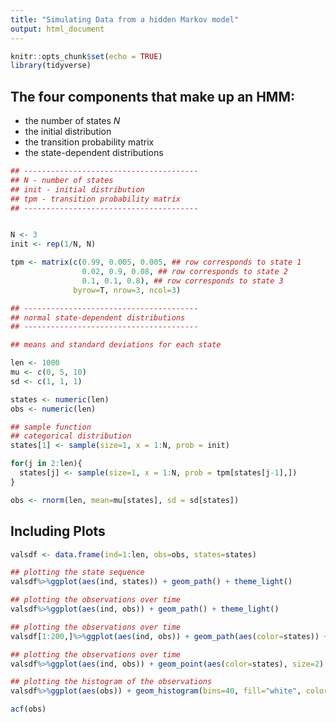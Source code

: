 ```yaml
---
title: "Simulating Data from a hidden Markov model"
output: html_document
---
```



```r
knitr::opts_chunk$set(echo = TRUE)
library(tidyverse)
```

## The four components that make up an HMM: 

- the number of states $N$
- the initial distribution
- the transition probability matrix
- the state-dependent distributions



```r

## ---------------------------------------
## N - number of states
## init - initial distribution
## tpm - transition probability matrix
## ---------------------------------------


N <- 3
init <- rep(1/N, N)

tpm <- matrix(c(0.99, 0.005, 0.005, ## row corresponds to state 1
                0.02, 0.9, 0.08, ## row corresponds to state 2
                0.1, 0.1, 0.8), ## row corresponds to state 3
              byrow=T, nrow=3, ncol=3)

## ---------------------------------------
## normal state-dependent distributions
## ---------------------------------------

## means and standard deviations for each state

len <- 1000
mu <- c(0, 5, 10)
sd <- c(1, 1, 1)

states <- numeric(len)
obs <- numeric(len)

## sample function 
## categorical distribution
states[1] <- sample(size=1, x = 1:N, prob = init)

for(j in 2:len){
  states[j] <- sample(size=1, x = 1:N, prob = tpm[states[j-1],])
}

obs <- rnorm(len, mean=mu[states], sd = sd[states])

```

## Including Plots

```r

valsdf <- data.frame(ind=1:len, obs=obs, states=states)

## plotting the state sequence
valsdf%>%ggplot(aes(ind, states)) + geom_path() + theme_light()

## plotting the observations over time
valsdf%>%ggplot(aes(ind, obs)) + geom_path() + theme_light()

## plotting the observations over time
valsdf[1:200,]%>%ggplot(aes(ind, obs)) + geom_path(aes(color=states)) + theme_light()

## plotting the observations over time
valsdf%>%ggplot(aes(ind, obs)) + geom_point(aes(color=states), size=2) + theme_light()

## plotting the histogram of the observations 
valsdf%>%ggplot(aes(obs)) + geom_histogram(bins=40, fill="white", color="black") + theme_light()

```

```r
acf(obs)

```




